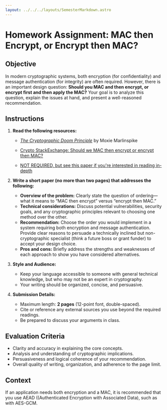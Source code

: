 ```yaml
---
layout: ../../../layouts/SemesterMarkdown.astro
---
```


# Homework Assignment: MAC then Encrypt, or Encrypt then MAC?

## Objective

In modern cryptographic systems, both encryption (for confidentiality) and message authentication (for integrity) are often required. However, there is an important design question: **Should you MAC and then encrypt, or encrypt first and then apply the MAC?** Your goal is to analyze this question, explain the issues at hand, and present a well-reasoned recommendation.

## Instructions

1. **Read the following resources:**

   - [_The Cryptographic Doom Principle_](https://moxie.org/2011/12/13/the-cryptographic-doom-principle.html) by Moxie Marlinspike
   - [Crypto StackExchange: Should we MAC then encrypt or encrypt then MAC?](https://crypto.stackexchange.com/questions/202/should-we-mac-then-encrypt-or-encrypt-then-mac)

   - [NOT REQUIRED, but see this paper if you're interested in reading in-depth](https://iacr.org/archive/crypto2001/21390309.pdf)

2. **Write a short paper (no more than two pages) that addresses the following:**

   - **Overview of the problem:** Clearly state the question of ordering—what it means to “MAC then encrypt” versus “encrypt then MAC.”
   - **Technical considerations:** Discuss potential vulnerabilities, security goals, and any cryptographic principles relevant to choosing one method over the other.
   - **Recommendation:** Choose the order you would implement in a system requiring both encryption and message authentication. Provide clear reasons to persuade a technically inclined but non-cryptographic specialist (think a future boss or grant funder) to accept your design choice.
   - **Pros and cons:** Briefly address the strengths and weaknesses of each approach to show you have considered alternatives.

3. **Style and Audience:**

   - Keep your language accessible to someone with general technical knowledge, but who may not be an expert in cryptography.
   - Your writing should be organized, concise, and persuasive.

4. **Submission Details:**
   - Maximum length: **2 pages** (12-point font, double-spaced).
   - Cite or reference any external sources you use beyond the required readings.
   - Be prepared to discuss your arguments in class.

## Evaluation Criteria

- Clarity and accuracy in explaining the core concepts.
- Analysis and understanding of cryptographic implications.
- Persuasiveness and logical coherence of your recommendation.
- Overall quality of writing, organization, and adherence to the page limit.

## Context

If an application needs both encryption and a MAC, it is recommended that you use AEAD ((Authenticated Encryption with Associated Data), such as with AES-GCM.
